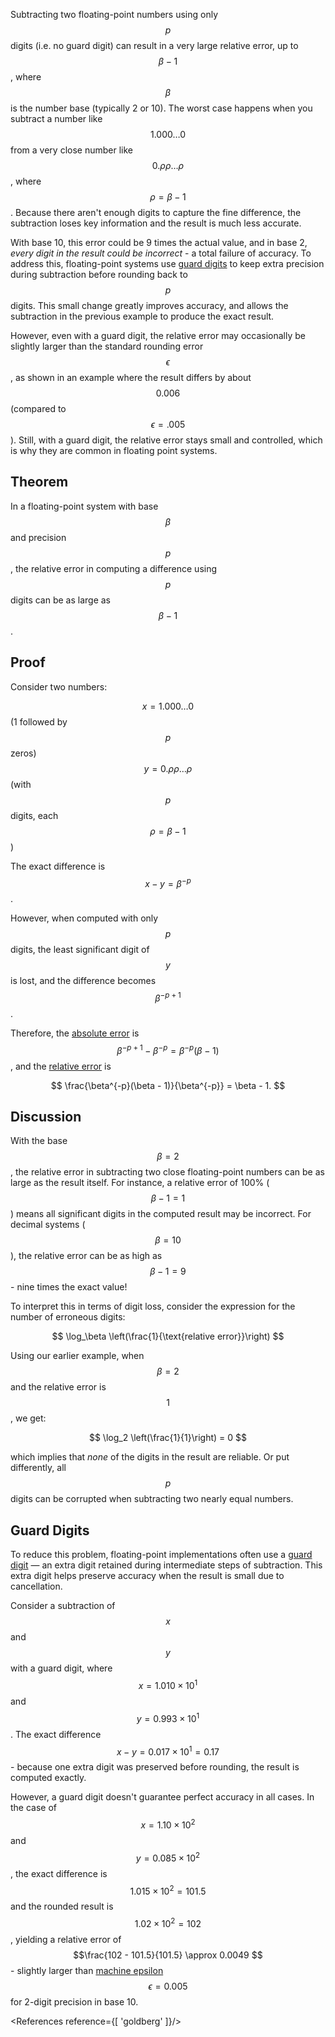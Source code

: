 <Theorem id="1"/>

Subtracting two floating-point numbers using only $$p$$ digits (i.e. no guard digit) can result in a very large relative error, up to $$\beta - 1$$, where $$\beta$$ is the number base (typically 2 or 10). The worst case happens when you subtract a number like $$1.000\ldots0$$ from a very close number like $$0.\rho\rho\ldots\rho$$, where $$\rho = \beta - 1$$. Because there aren't enough digits to capture the fine difference, the subtraction loses key information and the result is much less accurate.

With base 10, this error could be 9 times the actual value, and in base 2, *every digit in the result could be incorrect* - a total failure of accuracy. To address this, floating-point systems use [guard digits](/concept/guard-digit) to keep extra precision during subtraction before rounding back to $$p$$ digits. This small change greatly improves accuracy, and allows the subtraction in the previous example to produce the exact result.

However, even with a guard digit, the relative error may occasionally be slightly larger than the standard rounding error $$\epsilon$$, as shown in an example where the result differs by about $$0.006$$ (compared to $$\epsilon = .005$$). Still, with a guard digit, the relative error stays small and controlled, which is why they are common in floating point systems.

## Theorem

In a floating-point system with base $$\beta$$ and precision $$p$$, the relative error in computing a difference using $$p$$ digits can be as large as $$\beta - 1$$.

## Proof

Consider two numbers:

$$x = 1.000\ldots0$$ (1 followed by $$p$$ zeros)  
$$y = 0.\rho\rho\ldots\rho$$ (with $$p$$ digits, each $$\rho = \beta - 1$$)

The exact difference is $$x - y = \beta^{-p}$$. 

However, when computed with only $$p$$ digits, the least significant digit of $$y$$ is lost, and the difference becomes $$\beta^{-p + 1}$$.

Therefore, the [absolute error](/concept/absolute-error) is $$\beta^{-p + 1} - \beta^{-p} = \beta^{-p}(\beta - 1)$$, and the [relative error](/concept/relative-error) is

$$ \frac{\beta^{-p}(\beta - 1)}{\beta^{-p}} = \beta - 1. $$

## Discussion

With the base $$\beta = 2$$, the relative error in subtracting two close floating-point numbers can be as large as the result itself. For instance, a relative error of 100% ($$\beta - 1 = 1$$) means all significant digits in the computed result may be incorrect. For decimal systems ($$\beta = 10$$), the relative error can be as high as $$\beta - 1 = 9$$ - nine times the exact value!

To interpret this in terms of digit loss, consider the expression for the number of erroneous digits:  

$$ \log_\beta \left(\frac{1}{\text{relative error}}\right) $$  

Using our earlier example, when $$\beta = 2$$ and the relative error is $$1$$, we get:

$$ \log_2 \left(\frac{1}{1}\right) = 0 $$  

which implies that *none* of the digits in the result are reliable. Or put differently, all $$p$$ digits can be corrupted when subtracting two nearly equal numbers.

## Guard Digits

To reduce this problem, floating-point implementations often use a [guard digit](/concept/guard-digit) — an extra digit retained during intermediate steps of subtraction. This extra digit helps preserve accuracy when the result is small due to cancellation.

Consider a subtraction of $$x$$ and $$y$$ with a guard digit, where $$x = 1.010 \times 10^1$$ and $$y = 0.993 \times 10^1$$. The exact difference $$x - y = 0.017 \times 10^1 = 0.17$$ - because one extra digit was preserved before rounding, the result is computed exactly.

However, a guard digit doesn't guarantee perfect accuracy in all cases. In the case of $$x = 1.10 \times 10^2$$ and $$y = 0.085 \times 10^2$$, the exact difference is $$1.015 \times 10^2 = 101.5$$ and the rounded result is $$1.02 \times 10^2 = 102$$, yielding a relative error of $$\frac{102 - 101.5}{101.5} \approx 0.0049 $$ - slightly larger than [machine epsilon](/concept/epsilon) $$\epsilon = 0.005$$ for 2-digit precision in base 10.

<References reference={[
    'goldberg'
]}/>
